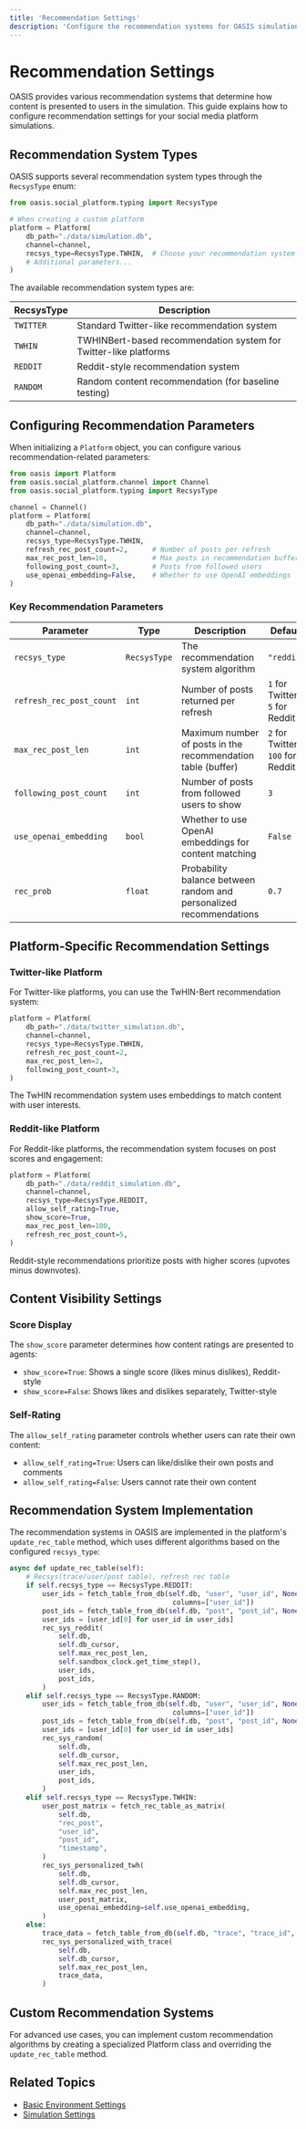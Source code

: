 ```yaml
---
title: 'Recommendation Settings'
description: 'Configure the recommendation systems for OASIS simulations'
---
```


# Recommendation Settings

OASIS provides various recommendation systems that determine how content is presented to users in the simulation. This guide explains how to configure recommendation settings for your social media platform simulations.

## Recommendation System Types

OASIS supports several recommendation system types through the `RecsysType` enum:

```python
from oasis.social_platform.typing import RecsysType

# When creating a custom platform
platform = Platform(
    db_path="./data/simulation.db",
    channel=channel,
    recsys_type=RecsysType.TWHIN,  # Choose your recommendation system
    # Additional parameters...
)
```

The available recommendation system types are:

| RecsysType | Description |
|------------|-------------|
| `TWITTER` | Standard Twitter-like recommendation system |
| `TWHIN` | TWHINBert-based recommendation system for Twitter-like platforms |
| `REDDIT` | Reddit-style recommendation system |
| `RANDOM` | Random content recommendation (for baseline testing) |

## Configuring Recommendation Parameters

When initializing a `Platform` object, you can configure various recommendation-related parameters:

```python
from oasis import Platform
from oasis.social_platform.channel import Channel
from oasis.social_platform.typing import RecsysType

channel = Channel()
platform = Platform(
    db_path="./data/simulation.db",
    channel=channel,
    recsys_type=RecsysType.TWHIN,
    refresh_rec_post_count=2,      # Number of posts per refresh
    max_rec_post_len=10,           # Max posts in recommendation buffer
    following_post_count=3,        # Posts from followed users
    use_openai_embedding=False,    # Whether to use OpenAI embeddings
)
```

### Key Recommendation Parameters

| Parameter | Type | Description | Default |
|-----------|------|-------------|---------|
| `recsys_type` | `RecsysType` | The recommendation system algorithm | `"reddit"` |
| `refresh_rec_post_count` | `int` | Number of posts returned per refresh | `1` for Twitter, `5` for Reddit |
| `max_rec_post_len` | `int` | Maximum number of posts in the recommendation table (buffer) | `2` for Twitter, `100` for Reddit |
| `following_post_count` | `int` | Number of posts from followed users to show | `3` |
| `use_openai_embedding` | `bool` | Whether to use OpenAI embeddings for content matching | `False` |
| `rec_prob` | `float` | Probability balance between random and personalized recommendations | `0.7` |

## Platform-Specific Recommendation Settings

### Twitter-like Platform

For Twitter-like platforms, you can use the TwHIN-Bert recommendation system:

```python
platform = Platform(
    db_path="./data/twitter_simulation.db",
    channel=channel,
    recsys_type=RecsysType.TWHIN,
    refresh_rec_post_count=2,
    max_rec_post_len=2,
    following_post_count=3,
)
```

The TwHIN recommendation system uses embeddings to match content with user interests.

### Reddit-like Platform

For Reddit-like platforms, the recommendation system focuses on post scores and engagement:

```python
platform = Platform(
    db_path="./data/reddit_simulation.db",
    channel=channel,
    recsys_type=RecsysType.REDDIT,
    allow_self_rating=True,
    show_score=True,
    max_rec_post_len=100,
    refresh_rec_post_count=5,
)
```

Reddit-style recommendations prioritize posts with higher scores (upvotes minus downvotes).

## Content Visibility Settings

### Score Display

The `show_score` parameter determines how content ratings are presented to agents:

- `show_score=True`: Shows a single score (likes minus dislikes), Reddit-style
- `show_score=False`: Shows likes and dislikes separately, Twitter-style

### Self-Rating

The `allow_self_rating` parameter controls whether users can rate their own content:

- `allow_self_rating=True`: Users can like/dislike their own posts and comments
- `allow_self_rating=False`: Users cannot rate their own content

## Recommendation System Implementation

The recommendation systems in OASIS are implemented in the platform's `update_rec_table` method, which uses different algorithms based on the configured `recsys_type`:

```python
async def update_rec_table(self):
    # Recsys(trace/user/post table), refresh rec table
    if self.recsys_type == RecsysType.REDDIT:
        user_ids = fetch_table_from_db(self.db, "user", "user_id", None,
                                        columns=["user_id"])
        post_ids = fetch_table_from_db(self.db, "post", "post_id", None)
        user_ids = [user_id[0] for user_id in user_ids]
        rec_sys_reddit(
            self.db,
            self.db_cursor,
            self.max_rec_post_len,
            self.sandbox_clock.get_time_step(),
            user_ids,
            post_ids,
        )
    elif self.recsys_type == RecsysType.RANDOM:
        user_ids = fetch_table_from_db(self.db, "user", "user_id", None, 
                                        columns=["user_id"])
        post_ids = fetch_table_from_db(self.db, "post", "post_id", None)
        user_ids = [user_id[0] for user_id in user_ids]
        rec_sys_random(
            self.db,
            self.db_cursor,
            self.max_rec_post_len,
            user_ids,
            post_ids,
        )
    elif self.recsys_type == RecsysType.TWHIN:
        user_post_matrix = fetch_rec_table_as_matrix(
            self.db,
            "rec_post",
            "user_id",
            "post_id",
            "timestamp",
        )
        rec_sys_personalized_twh(
            self.db,
            self.db_cursor,
            self.max_rec_post_len,
            user_post_matrix,
            use_openai_embedding=self.use_openai_embedding,
        )
    else:
        trace_data = fetch_table_from_db(self.db, "trace", "trace_id", None)
        rec_sys_personalized_with_trace(
            self.db,
            self.db_cursor,
            self.max_rec_post_len,
            trace_data,
        )
```

## Custom Recommendation Systems

For advanced use cases, you can implement custom recommendation algorithms by creating a specialized Platform class and overriding the `update_rec_table` method.

## Related Topics

- [Basic Environment Settings](/environment_settings/basic_settings)
- [Simulation Settings](/environment_settings/simulation_settings) 